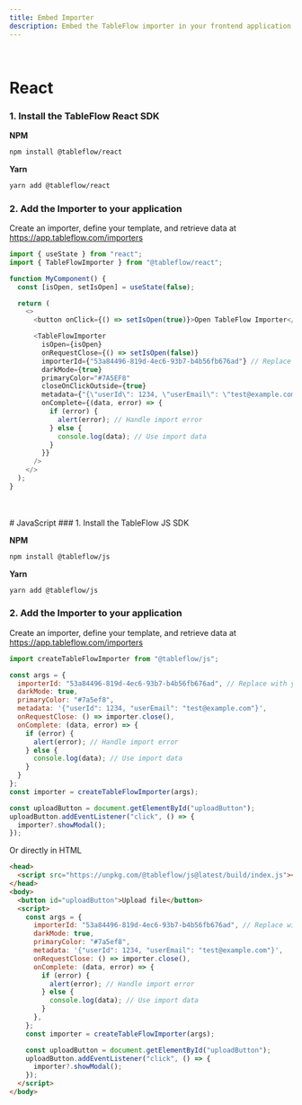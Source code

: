 ```yaml
---
title: Embed Importer
description: Embed the TableFlow importer in your frontend application with either React or JavaScript
---
```


<br/>

# React
### 1. Install the TableFlow React SDK

**NPM**

```bash
npm install @tableflow/react
```

**Yarn**

```bash
yarn add @tableflow/react
```

### 2. Add the Importer to your application

Create an importer, define your template, and retrieve data at https://app.tableflow.com/importers

```javascript
import { useState } from "react";
import { TableFlowImporter } from "@tableflow/react";

function MyComponent() {
  const [isOpen, setIsOpen] = useState(false);

  return (
    <>
      <button onClick={() => setIsOpen(true)}>Open TableFlow Importer</button>

      <TableFlowImporter
        isOpen={isOpen}
        onRequestClose={() => setIsOpen(false)}
        importerId={"53a84496-819d-4ec6-93b7-b4b56fb676ad"} // Replace with your importer ID from https://app.tableflow.com/importers
        darkMode={true}
        primaryColor="#7A5EF8"
        closeOnClickOutside={true}
        metadata={"{\"userId\": 1234, \"userEmail\": \"test@example.com\"}"}
        onComplete={(data, error) => {
          if (error) {
            alert(error); // Handle import error
          } else {
            console.log(data); // Use import data
          }
        }}
      />
    </>
  );
}
```

<br/>
<br/>
# JavaScript
### 1. Install the TableFlow JS SDK

**NPM**

```bash
npm install @tableflow/js
```

**Yarn**

```bash
yarn add @tableflow/js
```

### 2. Add the Importer to your application

Create an importer, define your template, and retrieve data at https://app.tableflow.com/importers

```javascript
import createTableFlowImporter from "@tableflow/js";

const args = {
  importerId: "53a84496-819d-4ec6-93b7-b4b56fb676ad", // Replace with your importer ID from https://app.tableflow.com/importers
  darkMode: true,
  primaryColor: "#7a5ef8",
  metadata: '{"userId": 1234, "userEmail": "test@example.com"}',
  onRequestClose: () => importer.close(),
  onComplete: (data, error) => {
    if (error) {
      alert(error); // Handle import error
    } else {
      console.log(data); // Use import data
    }
  }
};
const importer = createTableFlowImporter(args);

const uploadButton = document.getElementById("uploadButton");
uploadButton.addEventListener("click", () => {
  importer?.showModal();
});
```

Or directly in HTML

```html
<head>
  <script src="https://unpkg.com/@tableflow/js@latest/build/index.js"></script>
</head>
<body>
  <button id="uploadButton">Upload file</button>
  <script>
    const args = {
      importerId: "53a84496-819d-4ec6-93b7-b4b56fb676ad", // Replace with your importer ID from https://app.tableflow.com/importers
      darkMode: true,
      primaryColor: "#7a5ef8",
      metadata: '{"userId": 1234, "userEmail": "test@example.com"}',
      onRequestClose: () => importer.close(),
      onComplete: (data, error) => {
        if (error) {
          alert(error); // Handle import error
        } else {
          console.log(data); // Use import data
        }
      },
    };
    const importer = createTableFlowImporter(args);

    const uploadButton = document.getElementById("uploadButton");
    uploadButton.addEventListener("click", () => {
      importer?.showModal();
    });
  </script>
</body>
```
